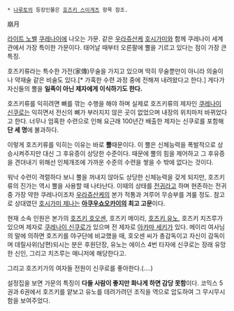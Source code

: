  * [[나루토]]의 등장인물은 [[호즈키 스이게츠]] 항목 참조.

崩月

[[라이트 노벨]] [[쿠레나이]]에 나오는 가문. 같은 [[우라쥬산케]] [[호시가미]]와 함께 쿠레나이 세계관에서 가장 특이한 가문이다. 태어날 때부터 오른팔에 뿔을 기르고 있다는 점이 가장 큰 특징.

호즈키류라는 특수한 가전(家傳)무술을 가지고 있으며 딱히 무술뿐만이 아니라 의술이나 약재술 같은 비술도 있다.[* 가혹한 수련 과정 중에 전해져 내려왔다고 한다.] 게다가 자신들의 뿔을 '''일족이 아닌 제자에게 이식하기도 한다.'''

호즈키류를 익히려면 뼈를 깎는 수행을 해야 하며 실제로 호즈키류의 제자인 [[쿠레나이 신쿠로]]는 익히면서 전신의 뼈가 부러지지 않은 곳이 없었으며 내장의 위치마저 바뀌었다고 한다. 너무나 엄혹한 수련으로 인해 요근래 100년간 배출한 제자는 신쿠로를 포함해 '''단 세 명'''에 불과하다. 

이렇게 호즈키류를 익히는 이유는 바로 '''뿔'''때문이다. 이 뿔은 신체능력을 폭발적으로 상승시켜주지만 대신 그 후유증이 상당한 수준이다. 때문에 뿔의 힘을 제어하고 그 후유증을 견뎌내기 위해선 인체개조에 가까운 수준의 수련을 쌓을 수 밖에 없다는 것이다.  

워낙 수련이 격렬하다 보니 뿔을 꺼내지 않아도 상당한 신체능력을 갖게 되지만, 호즈키류의 진가는 역시 뿔을 사용할 때 나타난다. 이때의 상태를 [[전귀]]라고 하며 현존하는 전귀 중 가장 약한 쿠레나이조차 [[우라쥬산케]]의 본가 적통과 겨루어 무승부를 겨룰 정도. 참고로 상대였던 [[호시가미 제나]]는 '''[[아쿠우쇼오카이]]의 최고 고문'''이다.

현재 소속 인원은 본가의 [[호즈키 호오센]], 호즈키 메이리, [[호즈키 유노]], 호즈키 치즈루가 있으며 제자로 [[쿠레나이 신쿠로]]가 있으며 전 제자로 [[아카마 세키]]가 있다. 메이리 여사님의 말에 의하면 호즈키를 야구단에 비교했을 때, 호오센 씨가 총감독이고 자신이 감독이며 데릴사위(남편)되시는 분은 후원단장, 유노는 에이스 4번 타자에 신쿠로는 장래 유망한 신인, 그리고 치즈루는 매니저에 해당한다고.

그리고 호즈키가의 여자들 전원이 신쿠로를 좋아한다.(....)

설정집을 보면 가문의 특징이 '''다들 사람이 좋지만 화나게 하면 감당 못함'''이다. 코믹스 5권과 6권에서 호즈키를 얕보고 유노를 데려가려던 조직을 역으로 압도하여 그 무시무시함을 보여주었다.
